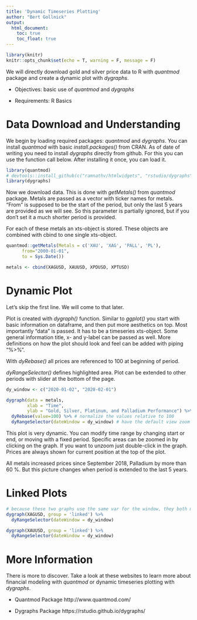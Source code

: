 ```yaml
---
title: 'Dynamic Timeseries Plotting'
author: "Bert Gollnick"
output:
  html_document: 
    toc: true
    toc_float: true
---
```


```r
library(knitr)
knitr::opts_chunk$set(echo = T, warning = F, message = F)
```

We will directly download gold and silver price data to R with _quantmod_ package and create a dynamic plot with _dygraphs_.

* Objectives: basic use of _quantmod_ and _dygraphs_

* Requirements: R Basics

# Data Download and Understanding

We begin by loading required packages: _quantmod_ and _dygraphs_. You can install _quantmod_ with basic _install.packages()_ from CRAN. As of date of writing you need to install _dygraphs_ directly from github. For this you can use the function call below. After installing it once, you can load it.

```r
library(quantmod)
# devtools::install_github(c("ramnathv/htmlwidgets", "rstudio/dygraphs"))  # run once for install
library(dygraphs)
```

Now we download data. This is done with _getMetals()_ from _quantmod_ package. Metals are passed as a vector with ticker names for metals. "From" is supposed to be the start of the period, but only the last 5 years are provided as we will see. So this parameter is partially ignored, but if you don't set it a much shorter period is provided.

For each of these metals an xts-object is stored. These objects are combined with cbind to one single xts-object.

```r
quantmod::getMetals(Metals = c('XAU', 'XAG', 'PALL', 'PL'),
	  from="2000-01-01",
	  to = Sys.Date())

metals <- cbind(XAGUSD, XAUUSD, XPDUSD, XPTUSD)
```

# Dynamic Plot

Let's skip the first line. We will come to that later.

Plot is created with _dygraph()_ function. Similar to _ggplot()_ you start with basic information on dataframe, and then put more aesthetics on top. Most importantly "data" is passed. It has to be a timeseries xts-object. Some general information title, x- and y-label can be passed as well. More definitions on how the plot should look and feel can be added with piping "%>%".

With _dyRebase()_ all prices are referenced to 100 at beginning of period. 

_dyRangeSelector()_ defines highlighted area. Plot can be extended to other periods with slider at the bottom of the page.

```r
dy_window <- c("2020-01-02", "2020-02-01")

dygraph(data = metals, 
        xlab = "Time",
        ylab = "Gold, Silver, Platinum, and Palladium Performance") %>%
  dyRebase(value=100) %>% # normalize the values relative to 100 
  dyRangeSelector(dateWindow = dy_window) # have the default view zoom in on a time period
```

This plot is very dynamic. You can modify time range by changing start or end, or moving with a fixed period. Specific areas can be zoomed in by clicking on the graph. If you want to unzoom just double-click in the graph. Prices are always shown for current position at the top of the plot.

All metals increased prices since September 2018, Palladium by more than 60 %. But this picture changes when period is extended to the last 5 years.

# Linked Plots

```r
# because these two graphs use the same var for the window, they both move when you slide the window
dygraph(XAGUSD, group = 'linked') %>%
  dyRangeSelector(dateWindow = dy_window)

dygraph(XAUUSD, group = 'linked') %>%
  dyRangeSelector(dateWindow = dy_window)
```


# More Information

There is more to discover. Take a look at these websites to learn more about financial modeling with _quantmod_ or dynamic timeseries plotting with _dygraphs_.

* Quantmod Package http://www.quantmod.com/

* Dygraphs Package https://rstudio.github.io/dygraphs/


